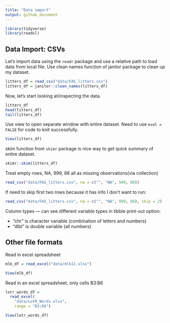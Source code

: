 ```yaml
---
title: "Data import"
output: github_document
---
```


```r
library(tidyverse)
library(readxl)
```

## Data Import: CSVs

Let's import data using the `readr` package and use a relative path to load data from local file. Use clean names function of janitor package to clean up my dataset.

```r
litters_df = read_csv("data/FAS_litters.csv")
litters_df = janitor::clean_names(litters_df)
``` 

Now, let's start looking at/inspecting the data.

```r
litters_df
head(litters_df)
tail(litters_df)
```

Use view to open separate window with entire dataset. Need to use `eval = FALSE` for code to knit successfully. 

```r
View(litters_df)
```

skim function from `skimr` package is nice way to get quick summary of entire dataset.
```r
skimr::skim(litters_df)
```

Treat empty rows, NA, 999, 88 all as missing observations(via collection)
```r
read_csv("data/FAS_litters.csv", na = c("", "NA", 999, 88))
```

If need to skip first two rows because it has info I don't want to run:
```r
read_csv("data/FAS_litters.csv", na = c("", "NA", 999, 88), skip = 2)
```

Column types — can see different variable types in tibble print-out option: 

* "chr" is character variable (combination of letters and numbers) 
* "dlbl" is double variable (all numbers)
 
## Other file formats

Read in excel spreadsheet
```r
mlb_df = read_excel("data/mlb11.xlsx")
```

```r
View(mlb_df)
```

Read in an excel spreadsheet, only cells B3:B6

```r
lotr_words_df = 
  read_excel(
    "data/LotR_Words.xlsx", 
    range = "B3:D6")
```

```r
View(lotr_words_df)
```


